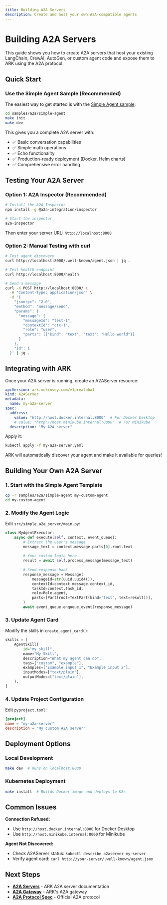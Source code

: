 ```yaml
---
title: Building A2A Servers
description: Create and host your own A2A-compatible agents
---
```


# Building A2A Servers

This guide shows you how to create A2A servers that host your existing LangChain, CrewAI, AutoGen, or custom agent code and expose them to ARK using the A2A protocol.

## Quick Start

### Use the Simple Agent Sample (Recommended)

The easiest way to get started is with the [Simple Agent sample](https://github.com/mckinsey/agents-at-scale-ark/tree/main/samples/a2a/simple-agent):

```bash
cd samples/a2a/simple-agent
make init
make dev
```

This gives you a complete A2A server with:
- ✅ Basic conversation capabilities
- ✅ Simple math operations  
- ✅ Echo functionality
- ✅ Production-ready deployment (Docker, Helm charts)
- ✅ Comprehensive error handling

## Testing Your A2A Server

### Option 1: A2A Inspector (Recommended)

```bash
# Install the A2A Inspector
npm install -g @a2a-integration/inspector

# Start the inspector
a2a-inspector
```

Then enter your server URL: `http://localhost:8000`

### Option 2: Manual Testing with curl

```bash
# Test agent discovery
curl http://localhost:8000/.well-known/agent.json | jq .

# Test health endpoint
curl http://localhost:8000/health

# Send a message
curl -X POST http://localhost:8000/ \
  -H "Content-Type: application/json" \
  -d '{
    "jsonrpc": "2.0",
    "method": "message/send",
    "params": {
      "message": {
        "messageId": "test-1",
        "contextId": "ctx-1",
        "role": "user",
        "parts": [{"kind": "text", "text": "Hello world"}]
      }
    },
    "id": 1
  }' | jq .
```

## Integrating with ARK

Once your A2A server is running, create an A2AServer resource:

```yaml
apiVersion: ark.mckinsey.com/v1prealpha1
kind: A2AServer
metadata:
  name: my-a2a-server
spec:
  address:
    value: "http://host.docker.internal:8000"  # For Docker Desktop
    # value: "http://host.minikube.internal:8000"  # For Minikube
  description: "My A2A server"
```

Apply it:
```bash
kubectl apply -f my-a2a-server.yaml
```

ARK will automatically discover your agent and make it available for queries!

## Building Your Own A2A Server

### 1. Start with the Simple Agent Template

```bash
cp -r samples/a2a/simple-agent my-custom-agent
cd my-custom-agent
```

### 2. Modify the Agent Logic

Edit `src/simple_a2a_server/main.py`:

```python
class MyAgentExecutor:
    async def execute(self, context, event_queue):
        # Extract the user's message
        message_text = context.message.parts[0].root.text
        
        # Your custom logic here
        result = await self.process_message(message_text)
        
        # Send response back
        response_message = Message(
            messageId=str(uuid.uuid4()),
            contextId=context.message.context_id,
            taskId=context.task_id,
            role=Role.agent,
            parts=[Part(root=TextPart(kind="text", text=result))],
        )
        await event_queue.enqueue_event(response_message)
```

### 3. Update Agent Card

Modify the skills in `create_agent_card()`:

```python
skills = [
    AgentSkill(
        id="my_skill",
        name="My Skill",
        description="What my agent can do",
        tags=["custom", "example"],
        examples=["Example input 1", "Example input 2"],
        inputModes=["text/plain"],
        outputModes=["text/plain"],
    ),
]
```

### 4. Update Project Configuration

Edit `pyproject.toml`:
```toml
[project]
name = "my-a2a-server"
description = "My custom A2A server"
```

## Deployment Options

### Local Development
```bash
make dev  # Runs on localhost:8000
```

### Kubernetes Deployment
```bash
make install  # Builds Docker image and deploys to K8s
```

## Common Issues

**Connection Refused:**
- Use `http://host.docker.internal:8000` for Docker Desktop
- Use `http://host.minikube.internal:8000` for Minikube

**Agent Not Discovered:**
- Check A2AServer status: `kubectl describe a2aserver my-server`
- Verify agent card: `curl http://your-server/.well-known/agent.json`

## Next Steps

- **[A2A Servers](../../developer-guide/a2a-server)** - ARK A2A server documentation
- **[A2A Gateway](../../developer-guide/a2a-gateway)** - ARK's A2A gateway
- **[A2A Protocol Spec](https://github.com/a2a-integration/a2a-spec)** - Official A2A protocol